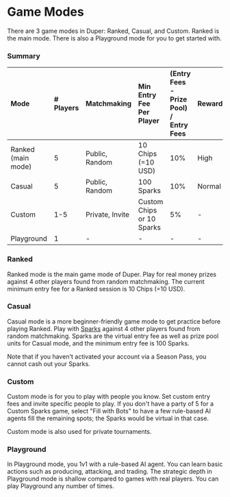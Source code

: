 # Game Modes

There are 3 game modes in Duper: Ranked, Casual, and Custom. Ranked is the main mode. There is also a Playground mode for you to get started with.

### Summary

| Mode               | \# Players     | Matchmaking | Min Entry Fee Per Player            | (Entry Fees - Prize Pool) / Entry Fees    | Rewards | Open Hours  |
| :----------------- | :------------- | :---------- | :---------------------- | :--------- | :---------- | :--|
| Ranked (main mode) | 5              | Public, Random | 10 Chips (=10 USD)              | 10%     | High    | See website |
| Casual             | 5              | Public, Random | 100 Sparks              | 10%          | Normal  | See website |
| Custom             | 1-5            | Private, Invite | Custom Chips or 10 Sparks | 5% | -       | Always      |
| Playground         | 1              | -           | -                       | -    | -       | Always      |

### Ranked

Ranked mode is the main game mode of Duper. Play for real money prizes against 4 other players found from random matchmaking. The current minimum entry fee for a Ranked session is 10 Chips (=10 USD).

### Casual

Casual mode is a more beginner-friendly game mode to get practice before playing Ranked. Play with [Sparks](./assets/sparks) against 4 other players found from random matchmaking. Sparks are the virtual entry fee as well as prize pool units for Casual mode, and the minimum entry fee is 100 Sparks.

Note that if you haven't activated your account via a Season Pass, you cannot cash out your Sparks.

### Custom

Custom mode is for you to play with people you know. Set custom entry fees and invite specific people to play. If you don't have a party of 5 for a Custom Sparks game, select "Fill with Bots" to have a few rule-based AI agents fill the remaining spots; the Sparks would be virtual in that case.

Custom mode is also used for private tournaments.

### Playground

In Playground mode, you 1v1 with a rule-based AI agent. You can learn basic actions such as producing, attacking, and trading. The strategic depth in Playground mode is shallow compared to games with real players. You can play Playground any number of times.